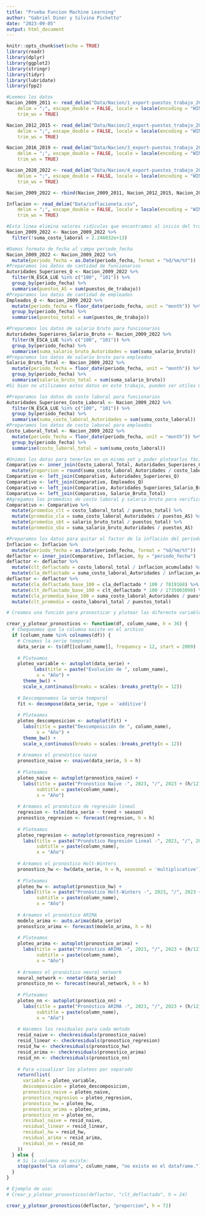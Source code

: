 ```yaml
---
title: "Prueba Funcion Machine Learning"
author: "Gabriel Diner y Silvina Pichetto"
date: "2023-09-05"
output: html_document
---
```


```r
knitr::opts_chunk$set(echo = TRUE)
library(readr)
library(dplyr)
library(ggplot2)
library(stringr)
library(tidyr)
library(lubridate)
library(fpp2)

```

```r
#Leemos los datos
Nacion_2009_2011 <- read_delim("Data/Nacion/1_export-puestos_trabajo_2009_2011.csv", 
    delim = ";", escape_double = FALSE, locale = locale(encoding = "WINDOWS-1252", decimal_mark = ","), 
    trim_ws = TRUE)

Nacion_2012_2015 <- read_delim("Data/Nacion/2_export-puestos_trabajo_2012_2015.csv", 
    delim = ";", escape_double = FALSE, locale = locale(encoding = "WINDOWS-1252", decimal_mark = ","), 
    trim_ws = TRUE)

Nacion_2016_2019 <- read_delim("Data/Nacion/3_export-puestos_trabajo_2016_2019.csv", 
    delim = ";", escape_double = FALSE, locale = locale(encoding = "WINDOWS-1252", decimal_mark = ","), 
    trim_ws = TRUE)

Nacion_2020_2022 <- read_delim("Data/Nacion/4_export-puestos_trabajo_2020_2022.csv", 
    delim = ";", escape_double = FALSE, locale = locale(encoding = "WINDOWS-1252", decimal_mark = ","), 
    trim_ws = TRUE)

Nacion_2009_2022 <- rbind(Nacion_2009_2011, Nacion_2012_2015, Nacion_2016_2019, Nacion_2020_2022)

Inflacion <- read_delim("Data/inflacioneta.csv", 
    delim = ";", escape_double = FALSE, locale = locale(encoding = "WINDOWS-1252"), 
    trim_ws = TRUE)
```


```r
#Esta linea elimina valores ridículos que encontramos al inicio del trabajo, pero que estaban limitados a períodos y áreas de gobierno específicos. 
Nacion_2009_2022 <- Nacion_2009_2022 %>% 
  filter(!suma_costo_laboral > 2.246032e+13)
```

```r
#Damos formato de fecha al campo periodo_fecha
Nacion_2009_2022 <- Nacion_2009_2022 %>% 
  mutate(periodo_fecha = as.Date(periodo_fecha, format = "%d/%m/%Y"))
#Preparamos los datos de cantidad de funcionarios
Autoridades_Superiores_Q <- Nacion_2009_2022 %>% 
  filter(N_ESCA_LUE %in% c("100", "101")) %>% 
  group_by(periodo_fecha) %>% 
  summarise(puestos_AS = sum(puestos_de_trabajo))
#Preparamos los datos de cantidad de empleados
Empleados_Q <- Nacion_2009_2022 %>% 
  mutate(periodo_fecha = floor_date(periodo_fecha, unit = "month")) %>% 
  group_by(periodo_fecha) %>% 
  summarise(puestos_total = sum(puestos_de_trabajo)) 
```

```r
#Preparamos los datos de salario bruto para funcionarios
Autoridades_Superiores_Salario_Bruto <- Nacion_2009_2022 %>% 
  filter(N_ESCA_LUE %in% c("100", "101")) %>% 
  group_by(periodo_fecha) %>% 
  summarise(suma_salario_bruto_Autoridades = sum(suma_salario_bruto))
#Preparamos los datos de salario bruto para empleados
Salario_Bruto_Total <- Nacion_2009_2022 %>% 
  mutate(periodo_fecha = floor_date(periodo_fecha, unit = "month")) %>% 
  group_by(periodo_fecha) %>% 
  summarise(salario_bruto_total = sum(suma_salario_bruto))
#Si bien no utilizamos estos datos en este trabajo, pueden ser utiles más adelante
```


```r
#Preparamos los datos de costo laboral para funcionarios
Autoridades_Superiores_Costo_Laboral <- Nacion_2009_2022 %>% 
  filter(N_ESCA_LUE %in% c("100", "101")) %>% 
  group_by(periodo_fecha) %>% 
  summarise(suma_costo_laboral_Autoridades = sum(suma_costo_laboral))
#Preparamos los datos de costo laboral para empleados
Costo_Laboral_Total <- Nacion_2009_2022 %>% 
  mutate(periodo_fecha = floor_date(periodo_fecha, unit = "month")) %>% 
  group_by(periodo_fecha) %>% 
  summarise(costo_laboral_total = sum(suma_costo_laboral))
```

```r
#Unimos los datos para tenerlos en un mismo set y poder plotearlos fácilmente
Comparativo <- inner_join(Costo_Laboral_Total, Autoridades_Superiores_Costo_Laboral, by = "periodo_fecha") %>% 
  mutate(proporcion = round(suma_costo_laboral_Autoridades / costo_laboral_total * 100, 2))
Comparativo <- left_join(Comparativo, Autoridades_Superiores_Q)
Comparativo <- left_join(Comparativo, Empleados_Q)
Comparativo <- left_join(Comparativo, Autoridades_Superiores_Salario_Bruto)
Comparativo <- left_join(Comparativo, Salario_Bruto_Total)
#Agregamos los promedios de costo laboral y salario bruto para verificar que los valores obtenidos guarden cierta razonabilidad
Comparativo <- Comparativo %>% 
  mutate(promedio_clt = costo_laboral_total / puestos_total) %>% 
  mutate(promedio_cla = suma_costo_laboral_Autoridades / puestos_AS) %>% 
  mutate(promedio_sbt = salario_bruto_total / puestos_total) %>% 
  mutate(promedio_sba = suma_salario_bruto_Autoridades / puestos_AS)

```

```r
#Preparamos los datos para quitar el factor de la inflación del período en análisis
Inflacion <- Inflacion %>%
  mutate(periodo_fecha = as.Date(periodo_fecha, format = "%d/%m/%Y"))
deflactor <- inner_join(Comparativo, Inflacion, by = "periodo_fecha")
deflactor <- deflactor %>% 
  mutate(clt_deflactado = costo_laboral_total / inflacion_acumulada) %>% 
  mutate(cla_deflactado = suma_costo_laboral_Autoridades / inflacion_acumulada) 
deflactor <- deflactor %>% 
  mutate(cla_deflactado_base_100 = cla_deflactado * 100 / 7819168) %>% 
  mutate(clt_deflactado_base_100 = clt_deflactado * 100 / 1735003090) %>% 
  mutate(cla_promedio_base_100 = suma_costo_laboral_Autoridades / puestos_AS) %>% 
  mutate(clt_promedio = costo_laboral_total / puestos_total)
```

```r
# Creamos una función para pronosticar y plotear las diferente variables indicando la variable, columna y cantidad de meses (por defecto 36) a pronósticar usando los modelos snaive, regresión lineal, holt winters, ARIMA y neural network

crear_y_plotear_pronosticos <- function(df, column_name, h = 36) {
  # Chequeamos que la columna existe en el archivo
  if (column_name %in% colnames(df)) {
    # Creamos la serie temporal
    data_serie <- ts(df[[column_name]], frequency = 12, start = 2009)
    
    # Ploteamos
    ploteo_variable <- autoplot(data_serie) +
          labs(title = paste("Evolución de ", column_name), 
           x = "Año") +
      theme_bw() +
      scale_x_continuous(breaks = scales::breaks_pretty(n = 12))
    
    # Descomponemos la serie temporal
    fit <- decompose(data_serie, type = 'additive')
    
    # Ploteamos
    ploteo_descomposicion <- autoplot(fit) +
      labs(title = paste("Descomposición de ", column_name),
           x = "Año") +
      theme_bw() +
      scale_x_continuous(breaks = scales::breaks_pretty(n = 12))
    
    # Armamos el pronóstico naive
    pronostico_naive <- snaive(data_serie, h = h)
    
    # Ploteamos
    ploteo_naive <- autoplot(pronostico_naive) +
      labs(title = paste("Pronostico Naive -", 2023, "/", 2023 + (h/12)), 
           subtitle = paste(column_name),
           x = "Año")
    
    # Armamos el pronóstico de regresión lineal
    regresion <- tslm(data_serie ~ trend + season)
    pronostico_regresion <- forecast(regresion, h = h)
    
    # Ploteamos
    ploteo_regresion <- autoplot(pronostico_regresion) +
      labs(title = paste("Pronóstico Regresión Lineal -", 2023, "/", 2023 + (h/12)),
           subtitle = paste(column_name),
           x = "Año")
    
    # Armamos el pronóstico Holt-Winters
    pronostico_hw <- hw(data_serie, h = h, seasonal = 'multiplicative')
    
    # Ploteamos
    ploteo_hw <- autoplot(pronostico_hw) +
      labs(title = paste("Pronóstico Holt-Winters -", 2023, "/", 2023 + (h/12)),
           subtitle = paste(column_name),
           x = "Año")
    
    # Armamos el pronóstico ARIMA
    modelo_arima <- auto.arima(data_serie)
    pronostico_arima <- forecast(modelo_arima, h = h)
    
    # Ploteamos
    ploteo_arima <- autoplot(pronostico_arima) +
      labs(title = paste("Pronóstico ARIMA -", 2023, "/", 2023 + (h/12)),
           subtitle = paste(column_name),
           x = "Año")
    
    # Armamos el pronóstico neural network
    neural_network <- nnetar(data_serie)
    pronostico_nn <- forecast(neural_network, h = h)
    
    # Ploteamos
    ploteo_nn <- autoplot(pronostico_nn) +
      labs(title = paste("Pronóstico ARIMA -", 2023, "/", 2023 + (h/12)),
           subtitle = paste(column_name),
           x = "Año")
    
    # Hacemos los residuales para cada metodo
    resid_naive <- checkresiduals(pronostico_naive)
    resid_linear <- checkresiduals(pronostico_regresion)
    resid_hw <- checkresiduals(pronostico_hw)
    resid_arima <- checkresiduals(pronostico_arima)
    resid_nn <- checkresiduals(pronostico_nn)
    
    # Para visualizar los ploteos por separado
    return(list(
      variable = ploteo_variable,
      descomposicion = ploteo_descomposicion,
      pronostico_naive = ploteo_naive,
      pronostico_regresion = ploteo_regresion,
      pronostico_hw = ploteo_hw,
      pronostico_arima = ploteo_arima,
      pronostico_nn = ploteo_nn,
      residual_naive = resid_naive,
      residual_linear = resid_linear,
      residual_hw = resid_hw,
      residual_arima = resid_arima,
      residual_nn = resid_nn
    ))
  } else {
    # Si la columna no existe:
    stop(paste("La columna", column_name, "no existe en el dataframe."))
  }
}

# Ejemplo de uso:
# Crear_y_plotear_pronosticos(deflactor, "clt_deflactado", h = 24)

```

```r
crear_y_plotear_pronosticos(deflactor, "proporcion", h = 72)
```


